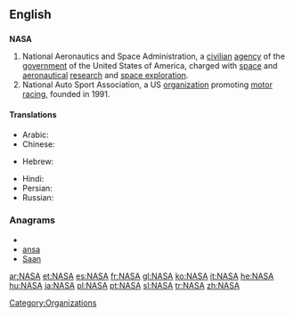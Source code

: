 {{also|nasa|näsa}}
==English==

==={{acronym}}===
{{wikipedia|NASA}}
'''NASA'''

# National Aeronautics and Space Administration, a [[civilian]] [[agency]] of the [[government]] of the United States of America, charged with [[space]] and [[aeronautical]] [[research]] and [[space exploration]].
# National Auto Sport Association, a US [[organization]] promoting [[motor racing]], founded in 1991.

====Translations====
{{trans-top|National Aeronautics and Space Administration}}
* Arabic: {{t|ar|ناسا|f|tr=naasa|sc=Arab}}
* Chinese:
*: {{trreq|Mandarin}}
* Hebrew: {{t|he|אס"א|sc=Hebr}}
{{trans-mid}}
* Hindi: {{t|hi|नासा|tr=nāsā|sc=Deva}}
* Persian: {{t|fa|ناسا|tr=nâsâ|sc=fa-Arab}}
* Russian: {{t|ru|НАСА|f|n|tr=NÁSA|sc=Cyrl}}
{{trans-bottom}}

===Anagrams===
* {{alphagram|aans}}
* [[ansa#English|ansa]]
* [[Saan#English|Saan]]


[[Category:Organizations]]

[[ar:NASA]]
[[et:NASA]]
[[es:NASA]]
[[fr:NASA]]
[[gl:NASA]]
[[ko:NASA]]
[[it:NASA]]
[[he:NASA]]
[[hu:NASA]]
[[ja:NASA]]
[[pl:NASA]]
[[pt:NASA]]
[[sl:NASA]]
[[tr:NASA]]
[[zh:NASA]]